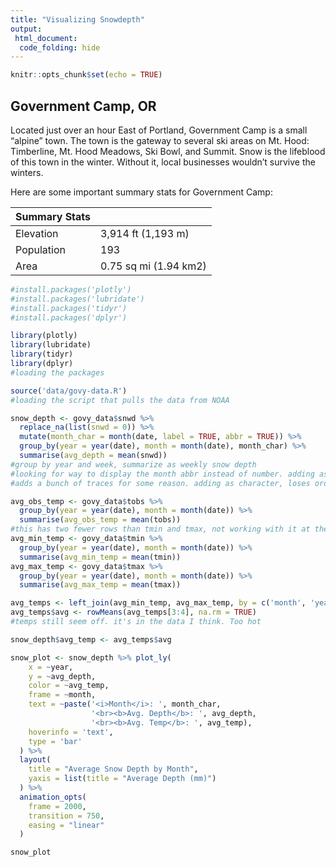 ```yaml
---
title: "Visualizing Snowdepth"
output:
 html_document:
  code_folding: hide
---
```


```r
knitr::opts_chunk$set(echo = TRUE)
```

## Government Camp, OR

Located just over an hour East of Portland, Government Camp is a small "alpine" town. The town is the gateway to several ski areas on Mt. Hood: Timberline, Mt. Hood Meadows, Ski Bowl, and Summit. Snow is the lifeblood of this town in the winter. Without it, local businesses wouldn't survive the winters.

Here are some important summary stats for Government Camp:

| Summary Stats |  |
|----|----|
| Elevation | 3,914 ft (1,193 m) |
| Population | 193 |
| Area | 0.75 sq mi (1.94 km2) |

```r
#install.packages('plotly')
#install.packages('lubridate')
#install.packages('tidyr')
#install.packages('dplyr')

library(plotly)
library(lubridate)
library(tidyr)
library(dplyr)
#loading the packages

source('data/govy-data.R')
#loading the script that pulls the data from NOAA

```
``` r

snow_depth <- govy_data$snwd %>%
  replace_na(list(snwd = 0)) %>%
  mutate(month_char = month(date, label = TRUE, abbr = TRUE)) %>%
  group_by(year = year(date), month = month(date), month_char) %>%
  summarise(avg_depth = mean(snwd))
#group by year and week, summarize as weekly snow depth
#looking for way to display the month abbr instead of number. adding as factor
#adds a bunch of traces for some reason. adding as character, loses order

avg_obs_temp <- govy_data$tobs %>%
  group_by(year = year(date), month = month(date)) %>%
  summarise(avg_obs_temp = mean(tobs))
#this has two fewer rows than tmin and tmax, not working with it at the moment
avg_min_temp <- govy_data$tmin %>%
  group_by(year = year(date), month = month(date)) %>%
  summarise(avg_min_temp = mean(tmin))
avg_max_temp <- govy_data$tmax %>%
  group_by(year = year(date), month = month(date)) %>%
  summarise(avg_max_temp = mean(tmax))

avg_temps <- left_join(avg_min_temp, avg_max_temp, by = c('month', 'year'))
avg_temps$avg <- rowMeans(avg_temps[3:4], na.rm = TRUE)
#temps still seem off. it's in the data I think. Too hot

snow_depth$avg_temp <- avg_temps$avg

snow_plot <- snow_depth %>% plot_ly(
    x = ~year, 
    y = ~avg_depth, 
    color = ~avg_temp, 
    frame = ~month,
    text = ~paste('<i>Month</i>: ', month_char,
                  '<br><b>Avg. Depth</b>: ', avg_depth, 
                  '<br><b>Avg. Temp</b>: ', avg_temp),
    hoverinfo = 'text',
    type = 'bar'
  ) %>%
  layout(
    title = "Average Snow Depth by Month", 
    yaxis = list(title = "Average Depth (mm)")
  ) %>%
  animation_opts(
    frame = 2000,
    transition = 750,
    easing = "linear"
  )

snow_plot
```
